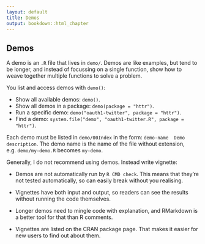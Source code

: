 ```yaml
---
layout: default
title: Demos
output: bookdown::html_chapter
---
```


## Demos

A demo is an `.R` file that lives in `demo/`. Demos are like examples, but tend to be longer, and instead of focussing on a single function, show how to weave together multiple functions to solve a problem.

You list and access demos with `demo()`:

* Show all available demos: `demo()`.
* Show all demos in a package: `demo(package = "httr")`.
* Run a specific demo: `demo("oauth1-twitter", package = "httr")`.
* Find a demo: `system.file("demo", "oauth1-twitter.R", package = "httr")`.

Each demo must be listed in `demo/00Index` in the form: `demo-name  Demo description`. The demo name is the name of the file without extension, e.g. `demo/my-demo.R` becomes `my-demo`.

Generally, I do not recommend using demos. Instead write vignette:

* Demos are not automatically run by `R CMD check`. This means that they're
  not tested automatically, so can easily break without you realising.

* Vignettes have both input and output, so readers can see the results 
  without running the code themselves.

* Longer demos need to mingle code with explanation, and RMarkdown is a better
  tool for that than R comments.

* Vignettes are listed on the CRAN package page. That makes it easier for 
  new users to find out about them.
